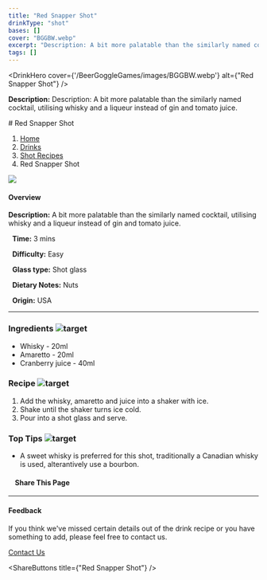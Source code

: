 ```yaml
---
title: "Red Snapper Shot"
drinkType: "shot"
bases: []
cover: "BGGBW.webp"
excerpt: "Description: A bit more palatable than the similarly named cocktail, utilising whisky and a liqueur instead of gin and tomato juice."
tags: []
---
```



<DrinkHero
  cover={'/BeerGoggleGames/images/BGGBW.webp'}
  alt={"Red Snapper Shot"}
/>

<DrinkSection title="Overview" icon="/BeerGoggleGames/images/info.webp">
<p><strong>Description:</strong> Description: A bit more palatable than the similarly named cocktail, utilising whisky and a liqueur instead of gin and tomato juice.</p>
</DrinkSection>

<DrinkSection title="Ingredients" icon="/BeerGoggleGames/images/liquor.webp">
<!-- Add ingredients -->
</DrinkSection>

<DrinkSection title="Method" icon="/BeerGoggleGames/images/question.webp">
# Red Snapper Shot

1.  [Home](/)
2.  [Drinks](drinks)
3.  [Shot Recipes](drinks/shotrecipes)
4.  Red Snapper Shot

![](/images/red-snapper-shot.webp)

#### Overview

**Description:** A bit more palatable than the similarly named cocktail, utilising whisky and a liqueur instead of gin and tomato juice.

  **Time:** 3 mins

  **Difficulty:** Easy

  **Glass type:** Shot glass

  **Dietary Notes:** Nuts

  **Origin:** USA

* * *

### Ingredients ![target](/images/liquor.webp)

-   Whisky - 20ml
-   Amaretto - 20ml
-   Cranberry juice - 40ml

### Recipe ![target](/images/rules.webp)

1.  Add the whisky, amaretto and juice into a shaker with ice.
2.  Shake until the shaker turns ice cold.
3.  Pour into a shot glass and serve.

### Top Tips ![target](/images/lightbulb.webp)

-   A sweet whisky is preferred for this shot, traditionally a Canadian whisky is used, alterantively use a bourbon.

####     Share This Page

[](https://www.facebook.com/sharer/sharer.php?u=beergogglegames.co.uk/Drinks/ShotRecipes/red-snapper-shot)[](https://www.instagram.com/direct/new/)[](https://twitter.com/intent/tweet?url=beergogglegames.co.uk/Drinks/ShotRecipes/red-snapper-shot)

* * *

#### Feedback

If you think we've missed certain details out of the drink recipe or you have something to add, please feel free to contact us.

  
  
  
[Contact Us](contact)
</DrinkSection>



<ShareButtons title={"Red Snapper Shot"} />
<FeedbackCard></FeedbackCard>
